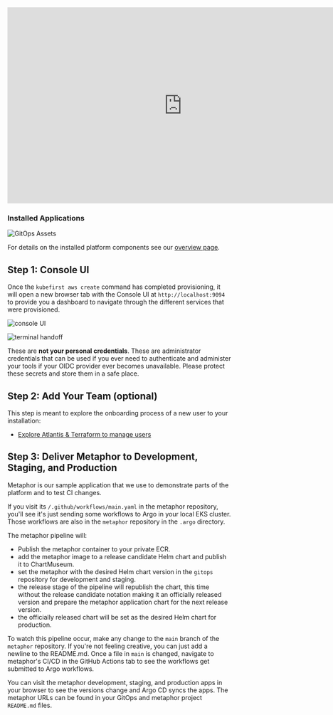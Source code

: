 <div class="video-wrapper">
  <iframe width="784" height="441" src="https://www.youtube.com/embed/KEUOaNMUqOM" frameborder="0" allowfullscreen></iframe>
</div>

### Installed Applications

![GitOps Assets](../../../img/kubefirst/github/gitops-assets.png)

For details on the installed platform components see our [overview page](../../overview.md#platforms-details).

## Step 1: Console UI

Once the `kubefirst aws create` command has completed provisioning, it will open a new browser tab with the Console UI at
`http://localhost:9094` to provide you a dashboard to navigate through the different services that were provisioned.

![console UI](../../../img/common/github/console.png)

![terminal handoff](../../../img/kubefirst/getting-started/cluster-create-result.png)

These are **not your personal credentials**. These are administrator credentials that can be used if you ever need to authenticate and administer your tools if your OIDC provider ever becomes unavailable. Please protect these secrets and store them in a safe place.

## Step 2: Add Your Team (optional)

This step is meant to explore the onboarding process of a new user to your installation:

- [Explore Atlantis & Terraform to manage users](../../../explore/terraform.md#how-can-i-use-atlantis-to-add-a-new-user-on-my-github-backed-installation)

## Step 3: Deliver Metaphor to Development, Staging, and Production

Metaphor is our sample application that we use to demonstrate parts of the platform and to test CI changes.

If you visit its `/.github/workflows/main.yaml` in the metaphor repository, you'll see it's just sending some workflows to Argo in your local EKS cluster. Those workflows are also in the `metaphor` repository in the `.argo` directory.

The metaphor pipeline will:

- Publish the metaphor container to your private ECR.
- add the metaphor image to a release candidate Helm chart and publish it to ChartMuseum.
- set the metaphor with the desired Helm chart version in the `gitops` repository for development and staging.
- the release stage of the pipeline will republish the chart, this time without the release candidate notation making it an officially released version and prepare the metaphor application chart for the next release version.
- the officially released chart will be set as the desired Helm chart for production.

To watch this pipeline occur, make any change to the `main` branch of the `metaphor` repository. If you're not feeling creative, you can just add a newline to the README.md. Once a file in `main` is changed, navigate to metaphor's CI/CD in the GitHub Actions tab to see the workflows get submitted to Argo workflows.

You can visit the metaphor development, staging, and production apps in your browser to see the versions change and Argo CD syncs the apps. The metaphor URLs can be found in your GitOps and metaphor project `README.md` files.